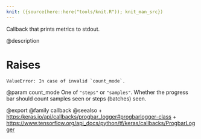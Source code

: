```yaml
---
knit: ({source(here::here("tools/knit.R")); knit_man_src})
---
```

Callback that prints metrics to stdout.

@description

# Raises
    ValueError: In case of invalid `count_mode`.

@param count_mode
One of `"steps"` or `"samples"`.
Whether the progress bar should
count samples seen or steps (batches) seen.

@export
@family callback
@seealso
+ <https:/keras.io/api/callbacks/progbar_logger#progbarlogger-class>
+ <https://www.tensorflow.org/api_docs/python/tf/keras/callbacks/ProgbarLogger>
